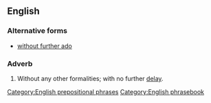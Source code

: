 ==English==

===Alternative forms===
* [[without further ado]]

===Adverb===
{{infl|en|adverb|head=[[with]] [[no]] [[further]] [[ado]]}}

# {{idiomatic}} Without any other formalities; with no further [[delay]].

[[Category:English prepositional phrases]]
[[Category:English phrasebook]]